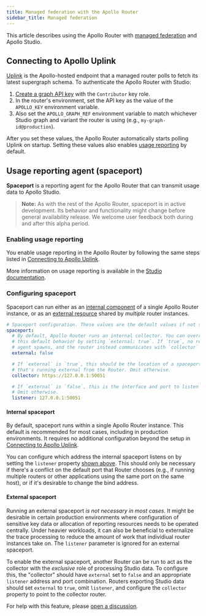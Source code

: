 ```yaml
---
title: Managed federation with the Apollo Router
sidebar_title: Managed federation
---
```


This article describes using the Apollo Router with [managed federation](https://www.apollographql.com/docs/federation/managed-federation/overview/) and Apollo Studio.

## Connecting to Apollo Uplink

[Uplink](https://www.apollographql.com/docs/federation/managed-federation/uplink/) is the Apollo-hosted endpoint that a managed router polls to fetch its latest supergraph schema. To authenticate the Apollo Router with Studio:

1. [Create a graph API key](https://www.apollographql.com/docs/studio/api-keys/#graph-api-keys) with the `Contributor` key role.
2. In the router's environment, set the API key as the value of the `APOLLO_KEY` environment variable.
3. Also set the `APOLLO_GRAPH_REF` environment variable to match whichever Studio graph and variant the router is using (e.g., `my-graph-id@production`).

After you set these values, the Apollo Router automatically starts polling Uplink on startup. Setting these values also enables [usage reporting](#usage-reporting-agent-spaceport) by default.

## Usage reporting agent (spaceport)

**Spaceport** is a reporting agent for the Apollo Router that can transmit usage data to Apollo Studio.

> **Note:** As with the rest of the Apollo Router, spaceport is in active development. Its behavior and functionality might change before general availability release. We welcome user feedback both during and after this alpha period.

### Enabling usage reporting

You enable usage reporting in the Apollo Router by following the same steps listed in [Connecting to Apollo Uplink](#connecting-to-apollo-uplink).

More information on usage reporting is available in the [Studio documentation](https://www.apollographql.com/docs/studio/metrics/usage-reporting/).

### Configuring spaceport

Spaceport can run either as an [internal component](#internal-spaceport) of a single Apollo Router instance, or as an [external resource](#external-spaceport) shared by _multiple_ router instances.

```yaml:title=configuration.yaml
# Spaceport configuration. These values are the default values if not specified
spaceport:
  # By default, Apollo Router runs an internal collector. You can override
  # this default behavior by setting `external: true`. If `true`, no reporting
  # agent spawns, and the router instead communicates with `collector` below.
  external: false

  # If `external` is `true`, this should be the location of a spaceport
  # that's running external from the Router. Omit otherwise.
  collector: https://127.0.0.1:50051

  # If `external` is `false`, this is the interface and port to listen on.
  # Omit otherwise.
  listener: 127.0.0.1:50051
```

#### Internal spaceport

By default, spaceport runs within a single Apollo Router instance. This default is recommended for most cases, including in production environments. It requires no additional configuration beyond the setup in [Connecting to Apollo Uplink](#connecting-to-apollo-uplink).

You can configure which address the internal spaceport listens on by setting the `listener` property [shown above](#configuring-spaceport). This should only be necessary if there's a conflict on the default port that Router chooses (e.g., if running multiple routers or other applications using the same port on the same host), or if it's desirable to change the bind address.

#### External spaceport

Running an external spaceport _is not necessary in most cases_. It might be desirable in certain production environments where configuration of sensitive key data or allocation of reporting resources needs to be operated centrally.  Under heavier workloads, it can also be beneficial to externalize the trace processing to reduce the amount of work that individiual router instances take on. The `listener` parameter is ignored for an external spaceport.

To enable the external spaceport, another Router can be run to act as the collector with the _exclusive_ role of processing Studio data. To configure this, the "collector" should have `external` set to `false` and an appropriate `listener` address and port combination. Routers exporting Studio data should set `external` to `true`, omit `listener`, and configure the `collector` property to point to the collector router.

For help with this feature, please [open a discussion](https://github.com/apollographql/router/discussions).

